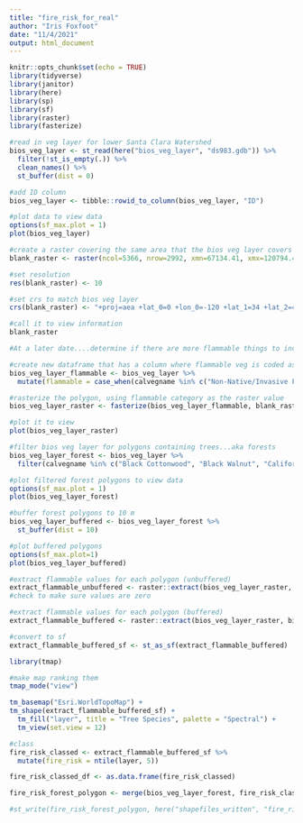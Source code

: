 ```yaml
---
title: "fire_risk_for_real"
author: "Iris Foxfoot"
date: "11/4/2021"
output: html_document
---
```


```r
knitr::opts_chunk$set(echo = TRUE)
library(tidyverse)
library(janitor)
library(here)
library(sp)
library(sf)
library(raster)
library(fasterize)
```

```r
#read in veg layer for lower Santa Clara Watershed
bios_veg_layer <- st_read(here("bios_veg_layer", "ds983.gdb")) %>% 
  filter(!st_is_empty(.)) %>% 
  clean_names() %>% 
  st_buffer(dist = 0)

#add ID column
bios_veg_layer <- tibble::rowid_to_column(bios_veg_layer, "ID")

#plot data to view data
options(sf_max.plot = 1)
plot(bios_veg_layer)
```

```r
#create a raster covering the same area that the bios veg layer covers
blank_raster <- raster(ncol=5366, nrow=2992, xmn=67134.41, xmx=120794.4, ymn=-423477, ymx=-393557)

#set resolution
res(blank_raster) <- 10

#set crs to match bios veg layer
crs(blank_raster) <- "+proj=aea +lat_0=0 +lon_0=-120 +lat_1=34 +lat_2=40.5 +x_0=0 +y_0=-4000000 +datum=NAD83 +units=m +no_defs"

#call it to view information
blank_raster
```

```r
#At a later date....determine if there are more flammable things to include

#create new dataframe that has a column where flammable veg is coded as one, all else zero
bios_veg_layer_flammable <- bios_veg_layer %>% 
  mutate(flammable = case_when(calvegname %in% c("Non-Native/Invasive Forb/Grass", "Perennial Grasses and Forbs", "Basin Sagebrush", "California Sagebrush", "Soft Scrub-Mixed Chaparral", "Annual Grasses and Forbs") ~ 1, T ~ 0))

#rasterize the polygon, using flammable category as the raster value
bios_veg_layer_raster <- fasterize(bios_veg_layer_flammable, blank_raster, "flammable")

#plot it to view
plot(bios_veg_layer_raster)
```

```r
#filter bios veg layer for polygons containing trees...aka forests
bios_veg_layer_forest <- bios_veg_layer %>% 
  filter(calvegname %in% c("Black Cottonwood", "Black Walnut", "California Sycamore", "Coast Live Oak", "Fremont Cottonwood", "Riparian Mixed Hardwood", "Willow (tree)"))

#plot filtered forest polygons to view data
options(sf_max.plot = 1)
plot(bios_veg_layer_forest)
```

```r
#buffer forest polygons to 10 m
bios_veg_layer_buffered <- bios_veg_layer_forest %>% 
  st_buffer(dist = 10)

#plot buffered polygons
options(sf_max.plot=1)
plot(bios_veg_layer_buffered)
```

```r
#extract flammable values for each polygon (unbuffered)
extract_flammable_unbuffered <- raster::extract(bios_veg_layer_raster, bios_veg_layer_forest, fun=mean, na.rm = T, df = T)
#check to make sure values are zero

#extract flammable values for each polygon (buffered)
extract_flammable_buffered <- raster::extract(bios_veg_layer_raster, bios_veg_layer_buffered, fun=mean, na.rm = T, sp =T)

#convert to sf
extract_flammable_buffered_sf <- st_as_sf(extract_flammable_buffered)
```

```r
library(tmap)

#make map ranking them
tmap_mode("view")

tm_basemap("Esri.WorldTopoMap") +
tm_shape(extract_flammable_buffered_sf) +
  tm_fill("layer", title = "Tree Species", palette = "Spectral") +
  tm_view(set.view = 12)
```

```r
#class
fire_risk_classed <- extract_flammable_buffered_sf %>% 
  mutate(fire_risk = ntile(layer, 5))
```

```r
fire_risk_classed_df <- as.data.frame(fire_risk_classed)

fire_risk_forest_polygon <- merge(bios_veg_layer_forest, fire_risk_classed_df, by = "ID")
```


```r
#st_write(fire_risk_forest_polygon, here("shapefiles_written", "fire_risk.shp"))
```


